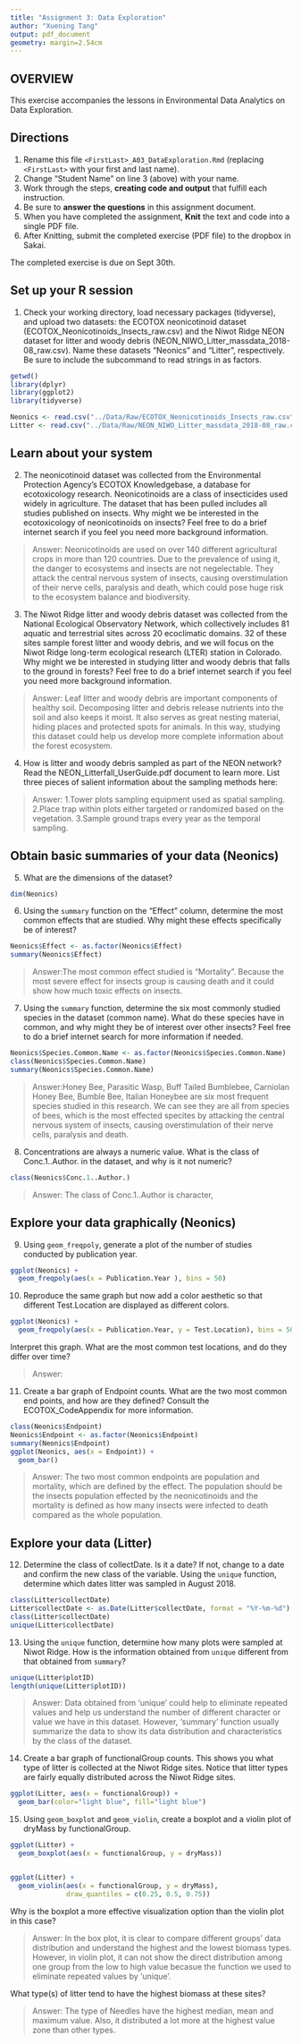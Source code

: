 ```yaml
---
title: "Assignment 3: Data Exploration"
author: "Xuening Tang"
output: pdf_document
geometry: margin=2.54cm
---
```


## OVERVIEW

This exercise accompanies the lessons in Environmental Data Analytics on Data Exploration.

## Directions

1.  Rename this file `<FirstLast>_A03_DataExploration.Rmd` (replacing `<FirstLast>` with your first and last name).
2.  Change "Student Name" on line 3 (above) with your name.
3.  Work through the steps, **creating code and output** that fulfill each instruction.
4.  Be sure to **answer the questions** in this assignment document.
5.  When you have completed the assignment, **Knit** the text and code into a single PDF file.
6.  After Knitting, submit the completed exercise (PDF file) to the dropbox in Sakai.

The completed exercise is due on Sept 30th.

## Set up your R session

1.  Check your working directory, load necessary packages (tidyverse), and upload two datasets: the ECOTOX neonicotinoid dataset (ECOTOX_Neonicotinoids_Insects_raw.csv) and the Niwot Ridge NEON dataset for litter and woody debris (NEON_NIWO_Litter_massdata_2018-08_raw.csv). Name these datasets "Neonics" and "Litter", respectively. Be sure to include the subcommand to read strings in as factors.

```r
getwd()
library(dplyr)
library(ggplot2)
library(tidyverse)
```

```r
Neonics <- read.csv("../Data/Raw/ECOTOX_Neonicotinoids_Insects_raw.csv")
Litter <- read.csv("../Data/Raw/NEON_NIWO_Litter_massdata_2018-08_raw.csv")
```

## Learn about your system

2.  The neonicotinoid dataset was collected from the Environmental Protection Agency's ECOTOX Knowledgebase, a database for ecotoxicology research. Neonicotinoids are a class of insecticides used widely in agriculture. The dataset that has been pulled includes all studies published on insects. Why might we be interested in the ecotoxicology of neonicotinoids on insects? Feel free to do a brief internet search if you feel you need more background information.

> Answer: Neonicotinoids are used on over 140 different agricultural crops in more than 120 countries. Due to the prevalence of using it, the danger to ecosystems and insects are not negelectable. They attack the central nervous system of insects, causing overstimulation of their nerve cells, paralysis and death, which could pose huge risk to the ecosystem balance and biodiversity.

3.  The Niwot Ridge litter and woody debris dataset was collected from the National Ecological Observatory Network, which collectively includes 81 aquatic and terrestrial sites across 20 ecoclimatic domains. 32 of these sites sample forest litter and woody debris, and we will focus on the Niwot Ridge long-term ecological research (LTER) station in Colorado. Why might we be interested in studying litter and woody debris that falls to the ground in forests? Feel free to do a brief internet search if you feel you need more background information.

> Answer: Leaf litter and woody debris are important components of healthy soil. Decomposing litter and debris release nutrients into the soil and also keeps it moist. It also serves as great nesting material, hiding places and protected spots for animals. In this way, studying this dataset could help us develop more complete information about the forest ecosystem.

4.  How is litter and woody debris sampled as part of the NEON network? Read the NEON_Litterfall_UserGuide.pdf document to learn more. List three pieces of salient information about the sampling methods here:

> Answer: 
 1.Tower plots sampling equipment used as spatial sampling.
 2.Place trap within plots either targeted or randomized based on the vegetation.
 3.Sample ground traps every year as the temporal sampling.

## Obtain basic summaries of your data (Neonics)

5.  What are the dimensions of the dataset?

```r
dim(Neonics)
```

6.  Using the `summary` function on the "Effect" column, determine the most common effects that are studied. Why might these effects specifically be of interest?

```r
Neonics$Effect <- as.factor(Neonics$Effect)
summary(Neonics$Effect)
```

> Answer:The most common effect studied is "Mortality". Because the most severe effect for insects group is causing death and it could show how much toxic effects on insects.

7.  Using the `summary` function, determine the six most commonly studied species in the dataset (common name). What do these species have in common, and why might they be of interest over other insects? Feel free to do a brief internet search for more information if needed.

```r
Neonics$Species.Common.Name <- as.factor(Neonics$Species.Common.Name) 
class(Neonics$Species.Common.Name)
summary(Neonics$Species.Common.Name)
```

> Answer:Honey Bee, Parasitic Wasp, Buff Tailed Bumblebee, Carniolan Honey Bee, Bumble Bee, Italian Honeybee are six most frequent species studied in this research. We can see they are all from species of bees, which is the most effected specites by attacking the central nervous system of insects, causing overstimulation of their nerve cells, paralysis and death.

8.  Concentrations are always a numeric value. What is the class of Conc.1..Author. in the dataset, and why is it not numeric?

```r
class(Neonics$Conc.1..Author.)
```

> Answer: The class of Conc.1..Author is character,  

## Explore your data graphically (Neonics)

9.  Using `geom_freqpoly`, generate a plot of the number of studies conducted by publication year.

```r
ggplot(Neonics) +
  geom_freqpoly(aes(x = Publication.Year ), bins = 50)
```

10. Reproduce the same graph but now add a color aesthetic so that different Test.Location are displayed as different colors.

```r
ggplot(Neonics) +
  geom_freqpoly(aes(x = Publication.Year, y = Test.Location), bins = 50, color = "pink")
```

Interpret this graph. What are the most common test locations, and do they differ over time?

> Answer:

11. Create a bar graph of Endpoint counts. What are the two most common end points, and how are they defined? Consult the ECOTOX_CodeAppendix for more information.

```r
class(Neonics$Endpoint)
Neonics$Endpoint <- as.factor(Neonics$Endpoint)
summary(Neonics$Endpoint)
ggplot(Neonics, aes(x = Endpoint)) +
  geom_bar()
```

> Answer: The two most common endpoints are population and mortality, which are defined by the effect. The population should be the insects population effected by the neonicotinoids and the mortality is defined as how many insects were infected to death compared as the whole population.

## Explore your data (Litter)

12. Determine the class of collectDate. Is it a date? If not, change to a date and confirm the new class of the variable. Using the `unique` function, determine which dates litter was sampled in August 2018.

```r
class(Litter$collectDate)
Litter$collectDate <- as.Date(Litter$collectDate, format = "%Y-%m-%d") 
class(Litter$collectDate)
unique(Litter$collectDate)

```

13. Using the `unique` function, determine how many plots were sampled at Niwot Ridge. How is the information obtained from `unique` different from that obtained from `summary`?

```r
unique(Litter$plotID)
length(unique(Litter$plotID))
```

> Answer: Data obtained from 'unique' could help to eliminate repeated values and help us understand the number of different character or value we have in this dataset. However, 'summary' function usually summarize the data to show its data distribution and characteristics by the class of the dataset. 

14. Create a bar graph of functionalGroup counts. This shows you what type of litter is collected at the Niwot Ridge sites. Notice that litter types are fairly equally distributed across the Niwot Ridge sites.

```r
ggplot(Litter, aes(x = functionalGroup)) +
  geom_bar(color="light blue", fill="light blue")

```

15. Using `geom_boxplot` and `geom_violin`, create a boxplot and a violin plot of dryMass by functionalGroup.

```r
ggplot(Litter) +
  geom_boxplot(aes(x = functionalGroup, y = dryMass))


ggplot(Litter) +
  geom_violin(aes(x = functionalGroup, y = dryMass),
              draw_quantiles = c(0.25, 0.5, 0.75))
```

Why is the boxplot a more effective visualization option than the violin plot in this case?

> Answer: In the box plot, it is clear to compare different groups' data distribution and understand the highest and the lowest biomass types. However, in violin plot, it can not show the direct distribution among one group from the low to high value becasue the function we used to eliminate repeated values by 'unique'.

What type(s) of litter tend to have the highest biomass at these sites?

> Answer: The type of Needles have the highest median, mean and maximum value. Also, it distributed a lot more at the highest value zone than other types.
